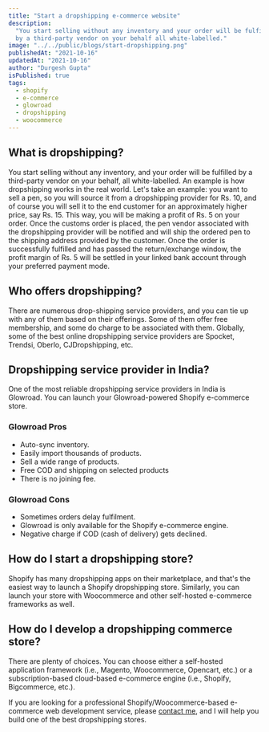 ```yaml
---
title: "Start a dropshipping e-commerce website"
description:
  "You start selling without any inventory and your order will be fulfilled
  by a third-party vendor on your behalf all white-labelled."
image: "../../public/blogs/start-dropshipping.png"
publishedAt: "2021-10-16"
updatedAt: "2021-10-16"
author: "Durgesh Gupta"
isPublished: true
tags:
  - shopify
  - e-commerce
  - glowroad
  - dropshipping
  - woocommerce
---
```


## What is dropshipping?

You start selling without any inventory, and your order will be fulfilled by a third-party vendor on your behalf, all white-labelled.
An example is how dropshipping works in the real world.
Let's take an example: you want to sell a pen, so you will source it from a dropshipping provider for Rs. 10, and of course you will sell it to the end customer for an approximately higher price, say Rs. 15. This way, you will be making a profit of Rs. 5 on your order. Once the customs order is placed, the pen vendor associated with the dropshipping provider will be notified and will ship the ordered pen to the shipping address provided by the customer. Once the order is successfully fulfilled and has passed the return/exchange window, the profit margin of Rs. 5 will be settled in your linked bank account through your preferred payment mode.

## Who offers dropshipping?

There are numerous drop-shipping service providers, and you can tie up with any of them based on their offerings. Some of them offer free membership, and some do charge to be associated with them. Globally, some of the best online dropshipping service providers are Spocket, Trendsi, Oberlo, CJDropshipping, etc.

## Dropshipping service provider in India?

One of the most reliable dropshipping service providers in India is Glowroad. You can launch your Glowroad-powered Shopify e-commerce store.

### Glowroad Pros

- Auto-sync inventory.
- Easily import thousands of products.
- Sell a wide range of products.
- Free COD and shipping on selected products
- There is no joining fee.

### Glowroad Cons

- Sometimes orders delay fulfilment.
- Glowroad is only available for the Shopify e-commerce engine.
- Negative charge if COD (cash of delivery) gets declined.

## How do I start a dropshipping store?

Shopify has many dropshipping apps on their marketplace, and that's the easiest way to launch a Shopify dropshipping store.
Similarly, you can launch your store with Woocommerce and other self-hosted e-commerce frameworks as well.

## How do I develop a dropshipping commerce store?

There are plenty of choices. You can choose either a self-hosted application framework (i.e., Magento, Woocommerce, Opencart, etc.) or a subscription-based cloud-based e-commerce engine (i.e., Shopify, Bigcommerce, etc.).

If you are looking for a professional Shopify/Woocommerce-based e-commerce web development service, please [contact me](https://durgeshgupta.com/contact), and I will help you build one of the best dropshipping stores.
